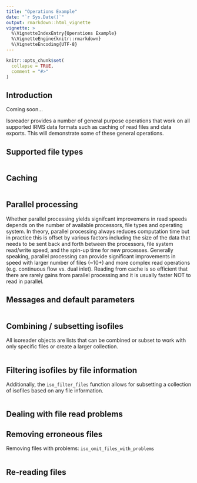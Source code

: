 ```yaml
---
title: "Operations Example"
date: "`r Sys.Date()`"
output: rmarkdown::html_vignette
vignette: >
  %\VignetteIndexEntry{Operations Example}
  %\VignetteEngine{knitr::rmarkdown}
  %\VignetteEncoding{UTF-8}
---
```



```r
knitr::opts_chunk$set(
  collapse = TRUE,
  comment = "#>"
)
```

## Introduction

Coming soon...

Isoreader provides a number of general purpose operations that work on all supported IRMS data formats such as caching of read files and data exports. This will demonstrate some of these general operations.

## Supported file types

```r

```


## Caching

```r

```


## Parallel processing

Whether parallel processing yields signifcant improvemens in read speeds depends on the number of available processors, file types and operating system. In theory, parallel processing always reduces computation time but in practice this is offset by various factors including the size of the data that needs to be sent back and forth between the processors, file system read/write speed, and the spin-up time for new processes. Generally speaking, parallel processing can provide significant improvements in speed with larger number of files (~10+) and more complex read operations (e.g. continuous flow vs. dual inlet). Reading from cache is so efficient that there are rarely gains from parallel processing and it is usually faster NOT to read in parallel.


## Messages and default parameters

```r

```


## Combining / subsetting isofiles

All isoreader objects are lists that can be combined or subset to work with only specific files or create a larger collection. 

```r

```

## Filtering isofiles by file information

Additionally, the `iso_filter_files` function allows for subsetting a collection of isofiles based on any file information.

```r

```

## Dealing with file read problems



## Removing erroneous files

Removing files with problems: `iso_omit_files_with_problems`

```r

```

## Re-reading files

```r

```




